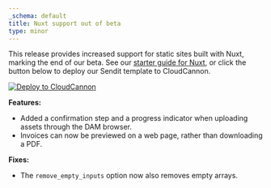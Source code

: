 ```yaml
---
_schema: default
title: Nuxt support out of beta
type: minor
---
```

This release provides increased support for static sites built with Nuxt, marking the end of our beta. See our [starter guide for Nuxt](/documentation/guides/nuxtjs-starter-guide/), or click the button below to deploy our Sendit template to CloudCannon.

[![Deploy to CloudCannon](https://buttons.cloudcannon.com/deploy.svg)](https://app.cloudcannon.com/register#sites/connect/github/CloudCannon/sendit-nuxtjs-template)

**Features:**

* Added a confirmation step and a progress indicator when uploading assets through the DAM browser.
* Invoices can now be previewed on a web page, rather than downloading a PDF.

**Fixes:**

* The `remove_empty_inputs` option now also removes empty arrays.